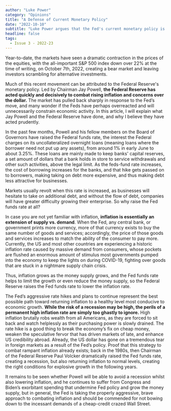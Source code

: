 ```yaml
---
author: "Luke Power"
category: "Opinions"
title: "A Defense of Current Monetary Policy"
date: "2022-10-10"
subtitle: "Luke Power argues that the Fed's current monetary policy is the best option for the economy."
headline: false
tags:
  - Issue 3 - 2022-23
---
```


Year-to-date, the markets have seen a dramatic contraction in the prices of the equities, with the all-important S&P 500 index down over 22% at the time of writing, on October 7th, 2022, creating a bear market and leaving investors scrambling for alternative investments.

Much of this recent movement can be attributed to the Federal Reserve's monetary policy. Led by Chairman Jay Powell, **the Federal Reserve has acted quickly and decisively to combat rising inflation and concerns over the dollar.** The market has pulled back sharply in response to the Fed’s move, and many wonder if the Feds have perhaps overreacted and will unnecessarily constrain economic activity. In this article, I will explain what Jay Powell and the Federal Reserve have done, and why I believe they have acted prudently.

In the past few months, Powell and his fellow members on the Board of Governors have raised the Federal funds rate, the interest the Federal charges on its uncollateralized overnight loans (meaning loans where the borrower need not put up any assets), from around 1% in early June to about 3.25%. These loans are mainly made to keep banks' capital reserves, a set amount of dollars that a bank holds in store to service withdrawals and other such activities, above the legal limit. As the feds-fund rate increases, the cost of borrowing increases for the banks, and that hike gets passed on to borrowers, making taking on debt more expensive, and thus making debt less attractive for businesses.

Markets usually revolt when this rate is increased, as businesses will hesitate to take on additional debt, and without the flow of debt, companies will have greater difficulty growing their enterprise. So why raise the Fed funds rate at all?

In case you are not yet familiar with inflation, **inflation is essentially an extension of supply vs. demand**. When the Fed, any central bank, or government prints more currency, more of that currency exists to buy the same number of goods and services; accordingly, the price of those goods and services increases to match the ability of the consumer to pay more. Currently, the US and most other countries are experiencing a historic inflation rate caused by massive demand from consumers, whose pockets are flushed an enormous amount of stimulus most governments pumped into the economy to keep the lights on during COVID-19, fighting over goods that are stuck in a nightmare supply chain crisis.

Thus, inflation grows as the money supply grows, and the Fed funds rate helps to limit the growth or even reduce the money supply, so the Federal Reserve raises the Fed funds rate to lower the inflation rate.

The Fed’s aggressive rate hikes and plans to continue represent the best possible path toward returning inflation to a healthy level most conducive to economic growth. **While the risk of a recession may be high, the perils of a permanent high inflation rate are simply too ghastly to ignore.** High inflation brutally robs wealth from all Americans, as they are forced to sit back and watch helplessly as their purchasing power is slowly drained. The rate hike is a good thing to break the economy’s fix on cheap money, weaken the speculative fervor that has driven markets of late, and enhance US credibility abroad. Already, the US dollar has gone on a tremendous tear in foreign markets as a result of the Fed’s policy. Proof that this strategy to combat rampant inflation already exists; back in the 1980s, then Chairman of the Federal Reserve Paul Volcker dramatically raised the Fed funds rate, creating a recession, but also returning inflation to normal levels, creating the right conditions for explosive growth in the following years.

It remains to be seen whether Powell will be able to avoid a recession whilst also lowering inflation, and he continues to suffer from Congress and Biden’s exorbitant spending that undermine Fed policy and grow the money supply, but in general, the Fed is taking the properly aggressive, brave approach to combating inflation and should be commended for not bowing down to the incessant demands of a cheap-credit crazed Wall Street.

